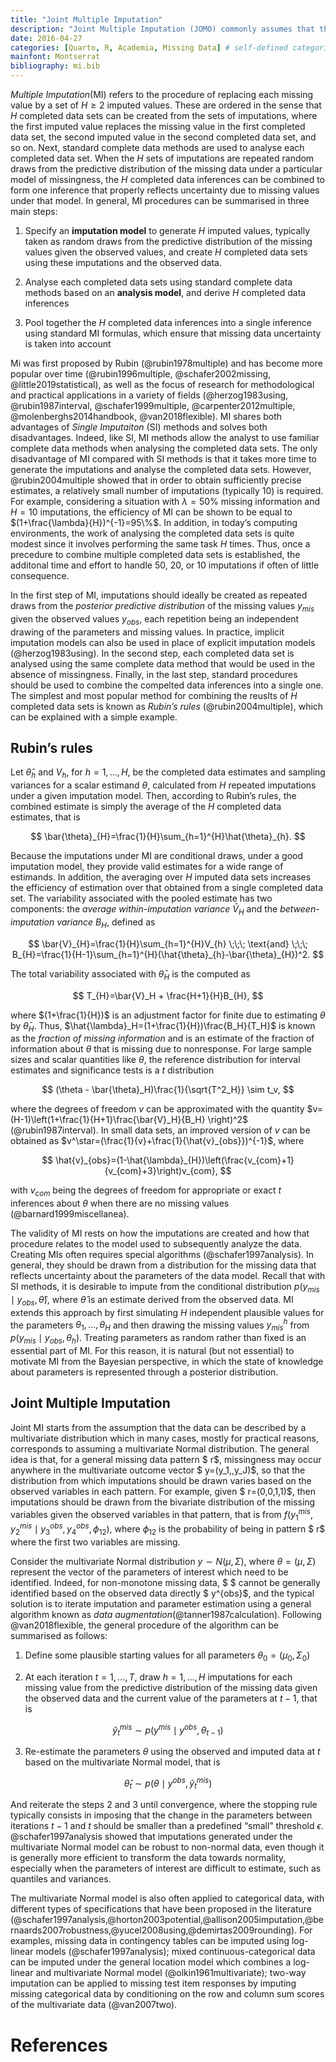 ```yaml
---
title: "Joint Multiple Imputation"
description: "Joint Multiple Imputation (JOMO) commonly assumes that the incomplete variables follow a multivariate normal distribution, often referred to as multivariate normal imputation and, under this assumption, provides rigorous standard errors for the fitted parameters"
date: 2016-04-27
categories: [Quarto, R, Academia, Missing Data] # self-defined categories
mainfont: Montserrat
bibliography: mi.bib
---
```


*Multiple Imputation*(MI) refers to the procedure of replacing each missing value by a set of $H\geq 2$ imputed values. These are ordered in the sense that $H$ completed data sets can be created from the sets of imputations, where the first imputed value replaces the missing value in the first completed data set, the second imputed value in the second completed data set, and so on. Next, standard complete data methods are used to analyse each completed data set. When the $H$ sets of imputations are repeated random draws from the predictive distribution of the missing data under a particular model of missingness, the $H$ completed data inferences can be combined to form one inference that properly reflects uncertainty due to missing values under that model. In general, MI procedures can be summarised in three main steps:

1. Specify an **imputation model** to generate $H$ imputed values, typically taken as random draws from the predictive distribution of the missing values given the observed values, and create $H$ completed data sets using these imputations and the observed data.

2. Analyse each completed data sets using standard complete data methods based on an **analysis model**, and derive $H$ completed data inferences

3. Pool together the $H$ completed data inferences into a single inference using standard MI formulas, which ensure that missing data uncertainty is taken into account 


Mi was first proposed by Rubin (@rubin1978multiple) and has become more popular over time (@rubin1996multiple, @schafer2002missing, @little2019statistical),  as well as the focus of research for methodological and practical applications in a variety of fields (@herzog1983using, @rubin1987interval, @schafer1999multiple, @carpenter2012multiple, @molenberghs2014handbook, @van2018flexible). MI shares both advantages of *Single Imputaiton* (SI) methods and solves both disadvantages. Indeed, like SI, MI methods allow the analyst to use familiar complete data methods when analysing the completed data sets. The only disadvantage of MI compared with SI methods is that it takes more time to generate the imputations and analyse the completed data sets. However, @rubin2004multiple showed that in order to obtain sufficiently precise estimates, a relatively small number of imputations (typically $10$) is required. For example, considering a situation with $\lambda=50\%$ missing information and $H=10$ imputations, the efficiency of MI can be shown to be equal to $(1+\frac{\lambda}{H})^{-1}=95\%$. In addition, in today's computing environments, the work of analysing the completed data sets is quite modest since it involves performing the same task $H$ times. Thus, once a precedure to combine multiple completed data sets is established, the additonal time and effort to handle $50$, $20$, or $10$ imputations if often of little consequence.   

In the first step of MI, imputations should ideally be created as repeated draws from the *posterior predictive distribution* of the missing values $y_{mis}$ given the observed values $y_{obs}$, each repetition being an independent drawing of the parameters and missing values. In practice, implicit imputation models can also be used in place of explicit imputation models (@herzog1983using). In the second step, each completed data set is analysed using the same complete data method that would be used in the absence of missingness. Finally, in the last step, standard procedures should be used to combine the compelted data inferences into a single one. The simplest and most popular method for combining the reuslts of $H$ completed data sets is known as *Rubin's rules* (@rubin2004multiple), which can be explained with a simple example.

## Rubin's rules

Let $\hat{\theta}_h$ and $V_h$, for $h=1,\ldots,H$, be the completed data estimates and sampling variances for a scalar estimand $\theta$, calculated from $H$ repeated imputations under a given imputation model. Then, according to Rubin's rules, the combined estimate is simply the average of the $H$ completed data estimates, that is

$$
\bar{\theta}_{H}=\frac{1}{H}\sum_{h=1}^{H}\hat{\theta}_{h}.
$$

Because the imputations under MI are conditional draws, under a good imputation model, they provide valid estimates for a wide range of estimands. In addition, the averaging over $H$ imputed data sets increases the efficiency of estimation over that obtained from a single completed data set. The variability associated with the pooled estimate has two components: the *average within-imputation variance* $\bar{V}_H$ and the *between-imputation variance* $B_H$, defined as

$$
\bar{V}_{H}=\frac{1}{H}\sum_{h=1}^{H}V_{h} \;\;\; \text{and} \;\;\; B_{H}=\frac{1}{H-1}\sum_{h=1}^{H}(\hat{\theta}_{h}-\bar{\theta}_{H})^2.
$$

The total variability associated with $\bar{\theta}_H$ is the computed as

$$
T_{H}=\bar{V}_H + \frac{H+1}{H}B_{H},
$$

where $(1+\frac{1}{H})$ is an adjustment factor for finite due to estimating $\theta$ by $\bar{\theta}_H$. Thus, $\hat{\lambda}_H=(1+\frac{1}{H})\frac{B_H}{T_H}$ is known as the *fraction of missing information* and is an estimate of the fraction of information about $\theta$ that is missing due to nonresponse. For large sample sizes and scalar quantities like $\theta$, the reference distribution for interval estimates and significance tests is a $t$ distribution 

$$
(\theta - \bar{\theta}_H)\frac{1}{\sqrt{T^2_H}} \sim t_v, 
$$

where the degrees of freedom $v$ can be approximated with the quantity $v=(H-1)\left(1+\frac{1}{H+1}\frac{\bar{V}_H}{B_H} \right)^2$ (@rubin1987interval). In small data sets, an improved version of $v$ can be obtained as $v^\star=(\frac{1}{v}+\frac{1}{\hat{v}_{obs}})^{-1}$, where

$$
\hat{v}_{obs}=(1-\hat{\lambda}_{H})\left(\frac{v_{com}+1}{v_{com}+3}\right)v_{com},
$$

with $v_{com}$ being the degrees of freedom for appropriate or exact $t$ inferences about $\theta$ when there are no missing values (@barnard1999miscellanea). 

The validity of MI rests on how the imputations are created and how that procedure relates to the model used to subsequently analyze the data. Creating MIs often requires special algorithms (@schafer1997analysis). In general, they should be drawn from a distribution for the missing data that reflects uncertainty about the parameters of the data model.  Recall that with SI methods, it is desirable to impute from the conditional distribution $p(y_{mis}\mid y_{obs},\hat{\theta})$, where $\hat{\theta}$ is an estimate derived from the observed data. MI extends this approach by first simulating $H$ independent plausible values for the parameters $\theta_1,\ldots,\theta_H$ and then drawing the missing values $y_{mis}^h$ from $p(y_{mis}\mid y_{obs}, \theta_h)$. Treating parameters as random rather than fixed is
an essential part of MI. For this reason, it is natural (but not essential) to motivate MI from the Bayesian perspective, in which the state of knowledge about parameters is represented through a posterior distribution.


## Joint Multiple Imputation

Joint MI starts from the assumption that the data can be described by a multivariate distribution which in many cases, mostly for practical reasons, corresponds to assuming a multivariate Normal distribution. The general idea is that, for a general missing data pattern $ r$, missingness may occur anywhere in the multivariate outcome vector $ y=(y_1,\ldots,y_J)$, so that the distribution from which imputations should be drawn varies based on the observed variables in each pattern. For example, given $ r=(0,0,1,1)$, then imputations should be drawn from the bivariate distribution of the missing variables given the observed variables in that pattern, that is from $f(y^{mis}_1,y^{mis}_2 \mid y^{obs}_3, y^{obs}_4, \phi_{12})$, where $\phi_{12}$ is the probability of being in pattern $ r$ where the first two variables are missing.   


Consider the multivariate Normal distribution $y \sim N(\mu,\Sigma)$, where $\theta=(\mu,\Sigma)$ represent the vector of the parameters of interest which need to be identified. Indeed, for non-monotone missing data, $ \theta$ cannot be generally identified based on the observed data directly $ y^{obs}$, and the typical solution is to iterate imputation and parameter estimation using a general algorithm known as *data augmentation*(@tanner1987calculation). Following @van2018flexible, the general procedure of the algorithm can be summarised as follows:

1. Define some plausible starting values for all parameters $\theta_0=(\mu_0,\Sigma_0)$ 

2. At each iteration $t=1,\ldots,T$, draw $h=1,\ldots,H$ imputations for each missing value from the predictive distribution of the missing data given the observed data and the current value of the parameters at $t-1$, that is  

$$
\hat{y}^{mis}_{t} \sim p(y^{mis} \mid y^{obs},\theta_{t-1})
$$

3. Re-estimate the parameters $\theta$ using the observed and imputed data at $t$ based on the multivariate Normal model, that is 

$$
\hat{\theta}_{t} \sim p(\theta \mid y^{obs}, \hat{y}^{mis}_{t})
$$

And reiterate the steps 2 and 3 until convergence, where the stopping rule typically consists in imposing that the change in the parameters between iterations $t-1$ and $t$ should be smaller than a predefined "small" threshold $\epsilon$. @schafer1997analysis showed that imputations generated under the multivariate Normal model can be robust to non-normal data, even though it is generally more efficient to transform the data towards normality, especially when the parameters of interest are difficult to estimate, such as quantiles and variances.


The multivariate Normal model is also often applied to categorical data, with different types of specifications that have been proposed in the literature (@schafer1997analysis,@horton2003potential,@allison2005imputation,@bernaards2007robustness,@yucel2008using,@demirtas2009rounding). For examples, missing data in contingency tables can be imputed using log-linear models (@schafer1997analysis); mixed continuous-categorical data can be imputed under the general location model which combines a log-linear and multivariate Normal model (@olkin1961multivariate); two-way imputation can be applied to missing test item responses by imputing missing categorical data by conditioning on the row and column sum scores of the multivariate data (@van2007two).



# References
